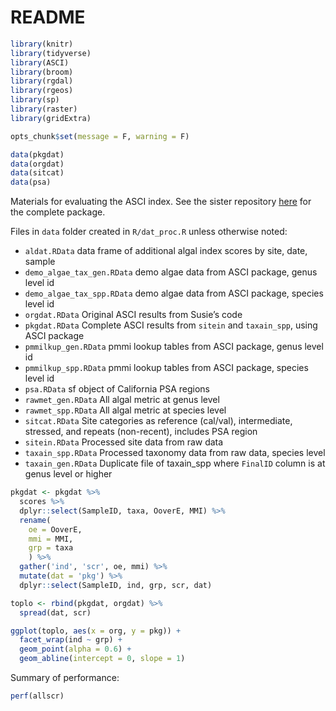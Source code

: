 # README

```r
library(knitr)
library(tidyverse)
library(ASCI)
library(broom)
library(rgdal)
library(rgeos)
library(sp)
library(raster)
library(gridExtra)

opts_chunk$set(message = F, warning = F)

data(pkgdat)
data(orgdat)
data(sitcat)
data(psa)
```

Materials for evaluating the ASCI index. See the sister repository [here](https://github.com/SCCWRP/ASCI) for the complete package.

Files in `data` folder created in `R/dat_proc.R` unless otherwise noted:

* `aldat.RData` data frame of additional algal index scores by site, date, sample
* `demo_algae_tax_gen.RData` demo algae data from ASCI package, genus level id
* `demo_algae_tax_spp.RData` demo algae data from ASCI package, species level id
* `orgdat.RData` Original ASCI results from Susie's code
* `pkgdat.RData` Complete ASCI results from `sitein` and `taxain_spp`, using ASCI package
* `pmmilkup_gen.RData` pmmi lookup tables from ASCI package, genus level id
* `pmmilkup_spp.RData` pmmi lookup tables from ASCI package, species level id
* `psa.RData` sf object of California PSA regions
* `rawmet_gen.RData` All algal metric at genus level
* `rawmet_spp.RData` All algal metric at species level
* `sitcat.RData` Site categories as reference (cal/val), intermediate, stressed, and repeats (non-recent), includes PSA region
* `sitein.RData` Processed site data from raw data
* `taxain_spp.RData` Processed taxonomy data from raw data, species level
* `taxain_gen.RData` Duplicate file of taxain_spp where `FinalID` column is at genus level or higher

```r

pkgdat <- pkgdat %>% 
  scores %>% 
  dplyr::select(SampleID, taxa, OoverE, MMI) %>% 
  rename(
    oe = OoverE, 
    mmi = MMI,
    grp = taxa
    ) %>% 
  gather('ind', 'scr', oe, mmi) %>% 
  mutate(dat = 'pkg') %>% 
  dplyr::select(SampleID, ind, grp, scr, dat)

toplo <- rbind(pkgdat, orgdat) %>% 
  spread(dat, scr)

ggplot(toplo, aes(x = org, y = pkg)) +
  facet_wrap(ind ~ grp) +
  geom_point(alpha = 0.6) + 
  geom_abline(intercept = 0, slope = 1)
```

Summary of performance:

```r
perf(allscr)
```




